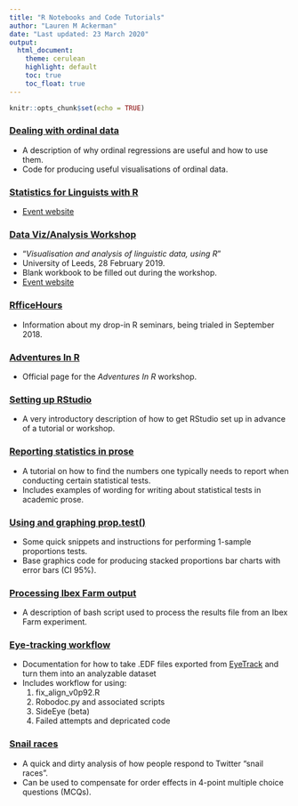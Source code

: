 ```yaml
---
title: "R Notebooks and Code Tutorials"
author: "Lauren M Ackerman"
date: "Last updated: 23 March 2020"
output: 
  html_document:
    theme: cerulean
    highlight: default
    toc: true
    toc_float: true
---
```

<head>
<!-- Global site tag (gtag.js) - Google Analytics -->
<script async src="https://www.googletagmanager.com/gtag/js?id=G-TZFDVSMD7K"></script>
<script>
  window.dataLayer = window.dataLayer || [];
  function gtag(){dataLayer.push(arguments);}
  gtag('js', new Date());

  gtag('config', 'G-TZFDVSMD7K');
</script>
</head>

```r
knitr::opts_chunk$set(echo = TRUE)
```

### [Dealing with ordinal data](ordinal_data.html)

* A description of why ordinal regressions are useful and how to use them.
* Code for producing useful visualisations of ordinal data.

### [Statistics for Linguists with R](reading/info.html)
* [Event website](https://www.reading.ac.uk/celm/training/introduction-to-r-workshop-4-day-workshop/)

### [Data Viz/Analysis Workshop](leeds/blank-workbook.html)
* "*Visualisation and analysis of linguistic data, using R*"
* University of Leeds, 28 February 2019.
* Blank workbook to be filled out during the workshop.
* [Event website](https://www.latl.leeds.ac.uk/events/visualisation-and-analysis-of-linguistic-data-using-r/)

### [RfficeHours](rfficehours/info.html)
* Information about my drop-in R seminars, being trialed in September 2018.

### [Adventures In R](https://verbingnouns.github.io/AdventuresInR/)

* Official page for the *Adventures In R* workshop.

### [Setting up RStudio](1_Setting_Up.nb.html)

* A very introductory description of how to get RStudio set up in advance of a tutorial or workshop.

### [Reporting statistics in prose](prose_statistics.nb.html)

* A tutorial on how to find the numbers one typically needs to report when conducting certain statistical tests.
* Includes examples of wording for writing about statistical tests in academic prose.

### [Using and graphing prop.test()](forced_choice.nb.html)

* Some quick snippets and instructions for performing 1-sample proportions tests.
* Base graphics code for producing stacked proportions bar charts with error bars (CI 95%).

### [Processing Ibex Farm output](bash_processing.html)

* A description of bash script used to process the results file from an Ibex Farm experiment.

### [Eye-tracking workflow](eye-tracking-workflow.nb.html)

* Documentation for how to take .EDF files exported from [EyeTrack](https://blogs.umass.edu/eyelab/software/) and turn them into an analyzable dataset
* Includes workflow for using:
    1. fix_align_v0p92.R
    2. Robodoc.py and associated scripts
    3. SideEye (beta)
    4. Failed attempts and depricated code

### [Snail races](snail_race.nb.html)

* A quick and dirty analysis of how people respond to Twitter "snail races".
* Can be used to compensate for order effects in 4-point multiple choice questions (MCQs).
